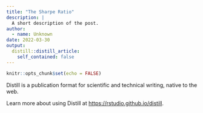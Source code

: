 ```yaml
---
title: "The Sharpe Ratio"
description: |
  A short description of the post.
author:
  - name: Unknown
date: 2022-03-30
output:
  distill::distill_article:
    self_contained: false
---
```



```r
knitr::opts_chunk$set(echo = FALSE)
```

Distill is a publication format for scientific and technical writing, native to the web.

Learn more about using Distill at <https://rstudio.github.io/distill>.


